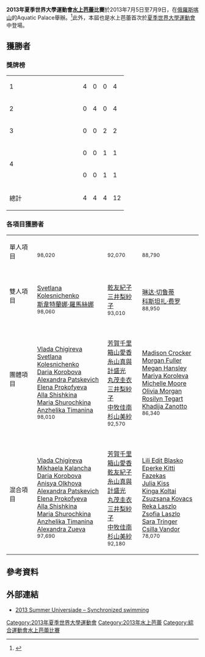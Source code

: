 {{Infobox Universiade event
| event = 水上芭蕾
| games = 2013 Summer
| image = [[File:Synchronized_swimming_pictogram.svg|100px]]
| venue = Aquatic Palace
| dates = {{Start date|2013|7|5}} – {{Start date|2013|7|9}}
| competitors = 
| nations = 
| teams = 
| governing_body = 
| win_value =
| gold = 
| goldNOC = 
| silver = 
| silverNOC = 
| bronze = 
| bronzeNOC = 
| prev = 
| next = 
}}
'''2013年夏季世界大學運動會[[水上芭蕾|水上芭蕾]]比賽'''於2013年7月5日至7月9日，在[[俄羅斯|俄羅斯]][[喀山|喀山]]的Aquatic Palace舉辦。<ref>{{cite web|url=http://kazan2013.ru:8080/uploads/technical_handbooks/en/Technical_Handbook_SY.pdf|title=2013 Summer Universiade – Synchronized swimming – Technical handbook|publisher=kazan2013.ru|accessdate=2013-06-12}}{{dead link|date=2017年11月 |bot=InternetArchiveBot |fix-attempted=yes }}</ref>此外，本屆也是水上芭蕾首次於[[世界大學運動會|夏季世界大學運動會]]中登場。

== 獲勝者 ==
=== 獎牌榜 ===
{| {{RankedMedalTable}}
|-
| 1 || width=150 align=left| {{flagIOC2|RUS|2013年夏季世界大學運動會}} || 4 || 0 || 0 || 4
|-
| 2 || align=left| {{flagIOC2|JPN|2013年夏季世界大學運動會}} || 0 || 4 || 0 || 4
|-
| 3 || align=left| {{flagIOC2|ITA|2013年夏季世界大學運動會}} || 0 || 0 || 2 || 2
|-
| rowspan=2|4 || align=left| {{flagIOC2|HUN|2013年夏季世界大學運動會}} || 0 || 0 || 1 || 1
|-
| align=left| {{flagIOC2|USA|2013年夏季世界大學運動會}} || 0 || 0 || 1 || 1
|- class="sortbottom"
!colspan=2| 總計 || 4 || 4 || 4 || 12
|}

=== 各項目獲勝者 ===
{| {{MedalistTable|type=項目|columns=1}}
|-
|單人項目<br>{{DetailsLink|2013年夏季世界大學運動會水上芭蕾比賽 – 女子單人項目}}
| {{flagIOC2athlete|[[斯韋特蘭娜·羅馬絲娜|斯韋特蘭娜·羅馬絲娜]]|RUS|2013年夏季世界大學運動會}}<br><small>98,020</small>
| {{flagIOC2athlete|[[乾友紀子|乾友紀子]]|JPN|2013年夏季世界大學運動會}}<br><small>92,070</small>
| {{flagIOC2athlete|[[琳达·切鲁蒂|琳达·切鲁蒂]]|ITA|2013年夏季世界大學運動會}}<br><small>88,790</small> 
|-
|雙人項目<br>{{DetailsLink|2013年夏季世界大學運動會水上芭蕾比賽 – 女子雙人項目}}
| {{flagIOC2|RUS|2013年夏季世界大學運動會}}<br>[[Svetlana_Kolesnichenko|Svetlana Kolesnichenko]]<br>[[斯韋特蘭娜·羅馬絲娜|斯韋特蘭娜·羅馬絲娜]]<br><small>98,060</small>
| {{flagIOC2|JPN|2013年夏季世界大學運動會}}<br>[[乾友紀子|乾友紀子]]<br>[[三井梨紗子|三井梨紗子]]<br><small>93,010</small>
| {{flagIOC2|ITA|2013年夏季世界大學運動會}}<br>[[琳达·切鲁蒂|琳达·切鲁蒂]]<br>[[科斯坦扎·费罗|科斯坦扎·费罗]]<br><small>88,950</small> 
|-
|團體項目<br>{{DetailsLink|2013年夏季世界大學運動會水上芭蕾比賽 – 女子團體項目}}
| {{flagIOC2|RUS|2013年夏季世界大學運動會}}<br>[[Vlada_Chigireva|Vlada Chigireva]]<br>[[Svetlana_Kolesnichenko|Svetlana Kolesnichenko]]<br>[[Daria_Korobova|Daria Korobova]]<br>[[Alexandra_Patskevich|Alexandra Patskevich]]<br>[[Elena_Prokofyeva|Elena Prokofyeva]]<br>[[Alla_Shishkina|Alla Shishkina]]<br>[[Maria_Shurochkina|Maria Shurochkina]]<br>[[Anzhelika_Timanina|Anzhelika Timanina]]<br><small>98,010</small>
| {{flagIOC2|JPN|2013年夏季世界大學運動會}}<br>[[芳賀千里|芳賀千里]]<br>[[箱山愛香|箱山愛香]]<br>[[糸山真與|糸山真與]]<br>[[計盛光|計盛光]]<br>[[丸茂圭衣|丸茂圭衣]]<br>[[三井梨紗子|三井梨紗子]]<br>[[中牧佳南|中牧佳南]]<br>[[杉山美紗|杉山美紗]]<br><small>92,570</small>
| {{flagIOC2|USA|2013年夏季世界大學運動會}}<br>[[Madison_Crocker|Madison Crocker]]<br>[[Morgan_Fuller|Morgan Fuller]]<br>[[Megan_Hansley|Megan Hansley]]<br>[[Mariya_Koroleva|Mariya Koroleva]]<br>[[Michelle_Moore|Michelle Moore]]<br>[[Olivia_Morgan|Olivia Morgan]]<br>[[Rosilyn_Tegart|Rosilyn Tegart]]<br>[[Khadija_Zanotto|Khadija Zanotto]]<br><small>86,340</small>
|-
|混合項目<br>{{DetailsLink|2013年夏季世界大學運動會水上芭蕾比賽 – 女子混合項目}}
| {{flagIOC2|RUS|2013年夏季世界大學運動會}}<br>[[Vlada_Chigireva|Vlada Chigireva]]<br>[[Mikhaela_Kalancha|Mikhaela Kalancha]]<br>[[Daria_Korobova|Daria Korobova]]<br>[[Anisya_Olkhova|Anisya Olkhova]]<br>[[Alexandra_Patskevich|Alexandra Patskevich]]<br>[[Elena_Prokofyeva|Elena Prokofyeva]]<br>[[Alla_Shishkina|Alla Shishkina]]<br>[[Maria_Shurochkina|Maria Shurochkina]]<br>[[Anzhelika_Timanina|Anzhelika Timanina]]<br>[[Alexandra_Zueva|Alexandra Zueva]]<br><small>97,690</small> 
| {{flagIOC2|JPN|2013年夏季世界大學運動會}}<br>[[芳賀千里|芳賀千里]]<br>[[箱山愛香|箱山愛香]]<br>[[乾友紀子|乾友紀子]]<br>[[糸山真與|糸山真與]]<br>[[計盛光|計盛光]]<br>[[丸茂圭衣|丸茂圭衣]]<br>[[三井梨紗子|三井梨紗子]]<br>[[中牧佳南|中牧佳南]]<br>[[杉山美紗|杉山美紗]]<br><small>92,180</small> 
| {{flagIOC2|HUN|2013年夏季世界大學運動會}}<br>[[Lili_Edit_Blasko|Lili Edit Blasko]]<br>[[Eperke_Kitti_Fazekas|Eperke Kitti Fazekas]]<br>[[Julia_Kiss|Julia Kiss]]<br>[[Kinga_Koltai|Kinga Koltai]]<br>[[Zsuzsana_Kovacs|Zsuzsana Kovacs]]<br>[[Reka_Laszlo|Reka Laszlo]]<br>[[Zsofia_Laszlo|Zsofia Laszlo]]<br>[[Sara_Tringer|Sara Tringer]]<br>[[Csilla_Vandor|Csilla Vandor]]<br><small>78,070</small> 
|}

== 參考資料 ==
{{reflist}}

== 外部連結 ==
* [https://web.archive.org/web/20130710115319/http://kazan2013.ru/en/sports/10016 2013 Summer Universiade – Synchronized swimming] {{en icon}}

{{2013年夏季世界大學運動會比賽項目}}

[[Category:2013年夏季世界大學運動會|Category:2013年夏季世界大學運動會]]
[[Category:2013年水上芭蕾|Category:2013年水上芭蕾]]
[[Category:綜合運動會水上芭蕾比賽|Category:綜合運動會水上芭蕾比賽]]